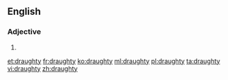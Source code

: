 ==English==

===Adjective===
{{en-adj|draughtier|draughtiest}}

# {{alternative spelling of|drafty}}

[[et:draughty]]
[[fr:draughty]]
[[ko:draughty]]
[[ml:draughty]]
[[pl:draughty]]
[[ta:draughty]]
[[vi:draughty]]
[[zh:draughty]]